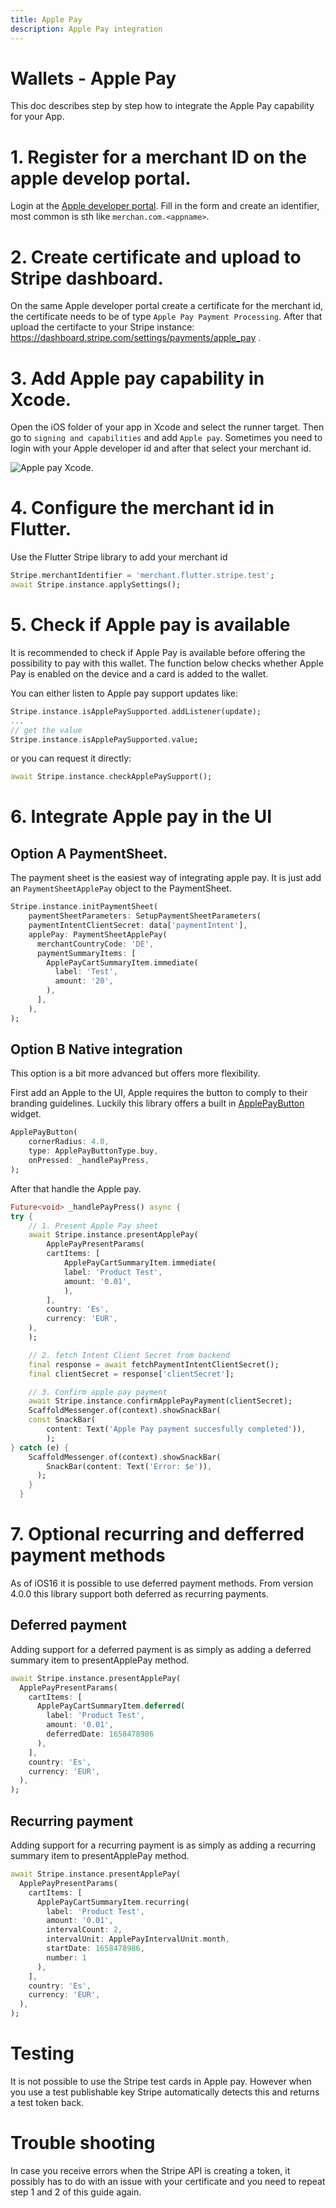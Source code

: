 ```yaml
---
title: Apple Pay
description: Apple Pay integration
---
```


# Wallets - Apple Pay

This doc describes step by step how to integrate the Apple Pay capability for your App.

# 1. Register for a merchant ID on the apple develop portal.

Login at the [Apple developer portal](https://developer.apple.com/account/resources/identifiers/add/merchant). Fill in the form and create an identifier, most common is sth like `merchan.com.<appname>`.

# 2. Create certificate and upload to Stripe dashboard.

On the same Apple developer portal create a certificate for the merchant id, the certificate needs to be of type `Apple Pay Payment Processing`.
After that upload the certifacte to your Stripe instance: https://dashboard.stripe.com/settings/payments/apple_pay .

# 3. Add Apple pay capability in Xcode.

Open the iOS folder of your app in Xcode and select the runner target. Then go to `signing and capabilities` and add `Apple pay`. Sometimes you need to login with your Apple developer id and after that select your merchant id.

![Apple pay Xcode](./assets/apple_pay_xcode.png).

# 4. Configure the merchant id in Flutter.

Use the Flutter Stripe library to add your merchant id

```dart
Stripe.merchantIdentifier = 'merchant.flutter.stripe.test';
await Stripe.instance.applySettings();
```

# 5. Check if Apple pay is available

It is recommended to check if Apple Pay is available before offering the possibility to pay with this wallet. The function below checks whether Apple Pay is enabled on the device and a card is added to the wallet.

You can either listen to Apple pay support updates like:

``` dart
Stripe.instance.isApplePaySupported.addListener(update);
...
// get the value
Stripe.instance.isApplePaySupported.value;
```

or you can request it directly:

``` dart
await Stripe.instance.checkApplePaySupport();
```

# 6. Integrate Apple pay in the UI

## Option A PaymentSheet.

The payment sheet is the easiest way of integrating apple pay. It is just add an `PaymentSheetApplePay` object to the PaymentSheet.

``` dart
Stripe.instance.initPaymentSheet(
    paymentSheetParameters: SetupPaymentSheetParameters(
    paymentIntentClientSecret: data['paymentIntent'],
    applePay: PaymentSheetApplePay(
      merchantCountryCode: 'DE',
      paymentSummaryItems: [
        ApplePayCartSummaryItem.immediate(
          label: 'Test',
          amount: '20',
        ),
      ],
    ),
);
```

## Option B Native integration

This option is a bit more advanced but offers more flexibility. 

First add an Apple  to the UI, Apple requires the button to comply to their branding guidelines. Luckily this library offers a built in [ApplePayButton](https://pub.dev/documentation/flutter_stripe/latest/flutter_stripe/ApplePayButton-class.html) widget.

```dart
ApplePayButton(
    cornerRadius: 4.0,
    type: ApplePayButtonType.buy,
    onPressed: _handlePayPress,
);
```

After that handle the  Apple pay.

```dart 
Future<void> _handlePayPress() async {
try {
    // 1. Present Apple Pay sheet
    await Stripe.instance.presentApplePay(
        ApplePayPresentParams(
        cartItems: [
            ApplePayCartSummaryItem.immediate(
            label: 'Product Test',
            amount: '0.01',
            ),
        ],
        country: 'Es',
        currency: 'EUR',
    ),
    );

    // 2. fetch Intent Client Secret from backend
    final response = await fetchPaymentIntentClientSecret();
    final clientSecret = response['clientSecret'];

    // 3. Confirm apple pay payment
    await Stripe.instance.confirmApplePayPayment(clientSecret);
    ScaffoldMessenger.of(context).showSnackBar(
    const SnackBar(
        content: Text('Apple Pay payment succesfully completed')),
        );
} catch (e) {
    ScaffoldMessenger.of(context).showSnackBar(
        SnackBar(content: Text('Error: $e')),
      );
    }
  }
```

# 7. Optional recurring and defferred payment methods 

As of iOS16 it is possible to use deferred payment methods. From version 4.0.0 this library support both deferred as recurring payments.

## Deferred payment

Adding support for a deferred payment is as simply as adding a deferred summary item to presentApplePay method.

```dart
await Stripe.instance.presentApplePay(
  ApplePayPresentParams(
    cartItems: [
      ApplePayCartSummaryItem.deferred(
        label: 'Product Test',
        amount: '0.01',
        deferredDate: 1658478986
      ),
    ],
    country: 'Es',
    currency: 'EUR',
  ),
);
```

## Recurring payment

Adding support for a recurring payment is as simply as adding a recurring summary item to presentApplePay method.

```dart
await Stripe.instance.presentApplePay(
  ApplePayPresentParams(
    cartItems: [
      ApplePayCartSummaryItem.recurring(
        label: 'Product Test',
        amount: '0.01',
        intervalCount: 2,
        intervalUnit: ApplePayIntervalUnit.month,
        startDate: 1658478986,
        number: 1
      ),
    ],
    country: 'Es',
    currency: 'EUR',
  ),
);
```

# Testing
It is not possible to use the Stripe test cards in Apple pay. However when you use a test publishable key Stripe automatically detects this and returns a test token back.

# Trouble shooting
In case you receive errors when the Stripe API is creating a token, it possibly has to do with an issue with your certificate and you need to repeat step 1 and 2 of this guide again.

